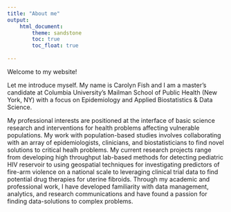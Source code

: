 ```yaml
---
title: "About me"
output: 
    html_document:
        theme: sandstone
        toc: true
        toc_float: true
  
---
```


Welcome to my website!

Let me introduce myself. My name is Carolyn Fish and I am a master's candidate at Columbia University's Mailman School of Public Health (New York, NY) with a focus on Epidemiology and Applied Biostatistics & Data Science.

My professional interests are positioned at the interface of basic science research and interventions for health problems affecting vulnerable populations. My work with population-based studies involves collaborating with an array of epidemiologists, clinicians, and biostatisticians to find novel solutions to critical healh problems. My current research projects range from developing high throughput lab-based methods for detecting pediatric HIV reservoir to using geospatial techniques for investigating predictors of fire-arm violence on a national scale to leveraging clinical trial data to find potential drug therapies for uterine fibroids. Through my academic and professional work, I have developed familiarity with data management, analytics, and research communications and have found a passion for finding data-solutions to complex problems. 
